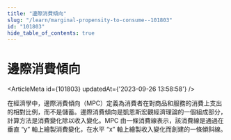```yaml
---
title: "邊際消費傾向"
slug: "/learn/marginal-propensity-to-consume--101803"
id: "101803"
hide_table_of_contents: true
---
```



# 邊際消費傾向

<ArticleMeta id={101803} updatedAt={'2023-09-26 13:58:58'} />
<div className='border-solid border-b border-t-0 my-4 border-[var(--ifm-color-gray-300)]' />

在經濟學中，邊際消費傾向（MPC）定義為消費者在對商品和服務的消費上支出的相對比例，而不是儲蓄。邊際消費傾向是凱恩斯宏觀經濟理論的一個組成部分，計算方法是消費變化除以收入變化。MPC 由一條消費線表示，該消費線是通過在垂直 “y” 軸上繪製消費變化，在水平 “x” 軸上繪製收入變化而創建的一條傾斜線。
